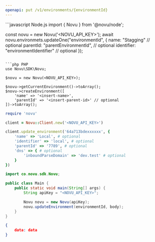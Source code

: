 ```yaml
---
openapi: put /v1/environments/{environmentId}
---
```


<RequestExample>
```javascript Node.js
import { Novu } from '@novu/node';

const novu = new Novu('<NOVU_API_KEY>');
await novu.environmets.updateOne("environmentId", {
  name: "Stagging" // optional
  parentId: "parentEnvironmentId", // optional
  identifier: "environmentIdentifier" // optional
});
```

```php PHP
use Novu\SDK\Novu;

$novu = new Novu(<NOVU_API_KEY>);

$novu->getCurrentEnvironment()->toArray();
$novu->createEnvironment([
    'name' => '<insert-name>',
    'parentId' => '<insert-parent-id>' // optional
])->toArray();
```

```ruby Ruby
require 'novu'

client = Novu::Client.new('<NOVU_API_KEY>')

client.update_environment('64a713bdexxxxxx', {
    'name' => 'Local', # optional
    'identifier' => 'local', # optional
    'parentId' => '7789', # optional
    'dns' => { # optional
        'inboundParseDomain' => 'dev.test' # optional
    }
})
```

```java Java
import co.novu.sdk.Novu;

public class Main {
    public static void main(String[] args) {
        String apiKey = "<NOVU_API_KEY>";

        Novu novu = new Novu(apiKey);
        novu.updateEnvironment(environmentId, body);
    }
}
```

</RequestExample>

<ResponseExample>

```json Response
{
    data: data
}
```

</ResponseExample>